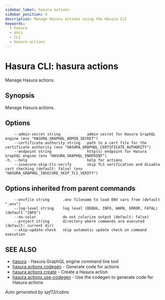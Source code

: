 ```yaml
---
sidebar_label: hasura actions
sidebar_position: 4
description: Manage Hasura actions using the Hasura CLI
keywords:
  - hasura
  - docs
  - CLI
  - hasura actions
---
```


# Hasura CLI: hasura actions

Manage Hasura actions.

## Synopsis

Manage Hasura actions.

## Options

```
    --admin-secret string            admin secret for Hasura GraphQL engine (env "HASURA_GRAPHQL_ADMIN_SECRET")
    --certificate-authority string   path to a cert file for the certificate authority (env "HASURA_GRAPHQL_CERTIFICATE_AUTHORITY")
    --endpoint string                http(s) endpoint for Hasura GraphQL engine (env "HASURA_GRAPHQL_ENDPOINT")
-h, --help                           help for actions
    --insecure-skip-tls-verify       skip TLS verification and disable cert checking (default: false) (env "HASURA_GRAPHQL_INSECURE_SKIP_TLS_VERIFY")
```

## Options inherited from parent commands

```
    --envfile string      .env filename to load ENV vars from (default ".env")
    --log-level string    log level (DEBUG, INFO, WARN, ERROR, FATAL) (default "INFO")
    --no-color            do not colorize output (default: false)
    --project string      directory where commands are executed (default: current dir)
    --skip-update-check   skip automatic update check on command execution
```

## SEE ALSO

- [hasura](/graphql/core/hasura-cli/hasura.mdx) - Hasura GraphQL engine command line tool
- [hasura actions codegen](/graphql/core/hasura-cli/hasura_actions_codegen.mdx) - Generate code for actions
- [hasura actions create](/graphql/core/hasura-cli/hasura_actions_create.mdx) - Create a Hasura action
- [hasura actions use-codegen](/graphql/core/hasura-cli/hasura_actions_use-codegen.mdx) - Use the codegen to generate code for Hasura actions

_Auto generated by spf13/cobra_
